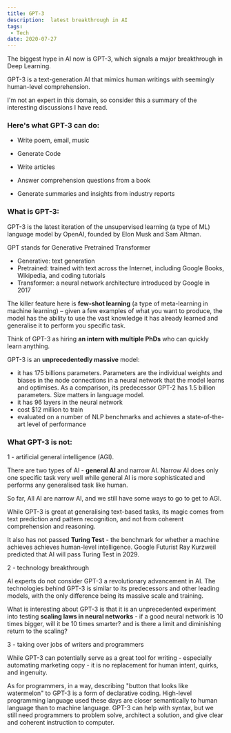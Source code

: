 ```yaml
---
title: GPT-3
description:  latest breakthrough in AI
tags:
 - Tech
date: 2020-07-27
---
```


The biggest hype in AI now is GPT-3, which signals a major breakthrough in Deep Learning.

GPT-3 is a text-generation AI that mimics human writings with seemingly human-level comprehension.

I'm not an expert in this domain, so consider this a summary of the interesting discussions I have read.


### Here's what GPT-3 can do:

- Write poem, email, music

<Tweet tweetLink="maraoz/status/1284527308414562307?s=21" />

- Generate Code

<Tweet tweetLink="sharifshameem/status/1284095222939451393?s=21" />

- Write articles

- Answer comprehension questions from a book

- Generate summaries and insights from industry reports


### What is GPT-3:

GPT-3 is the latest iteration of the unsupervised learning (a type of ML) language model by OpenAI, founded by Elon Musk and Sam Altman.

GPT stands for Generative Pretrained Transformer
- Generative: text generation
- Pretrained: trained with text across the Internet, including Google Books, Wikipedia, and coding tutorials
- Transformer: a neural network architecture introduced by Google in 2017

The killer feature here is **few-shot learning** (a type of meta-learning in machine learning) – given a few examples of what you want to produce, the model has the ability to use the vast knowledge it has already learned and generalise it to perform you specific task. 

Think of GPT-3 as hiring **an intern with multiple PhDs** who can quickly learn anything.

GPT-3 is an **unprecedentedly massive** model: 
- it has 175 billions parameters. Parameters are the individual weights and biases in the node connections in a neural network that the model learns and optimises. As a comparison, its predecessor GPT-2 has 1.5 billion parameters. Size matters in language model.
- it has 96 layers in the neural network
- cost $12 million to train
- evaluated on a number of NLP benchmarks and achieves a state-of-the-art level of performance

### What GPT-3 is **not**:

1 - artificial general intelligence (AGI). 

There are two types of AI - **general AI** and narrow AI. Narrow AI does only one specific task very well while general AI is more sophisticated and performs any generalised task like human. 

So far, All AI are narrow AI, and we still have some ways to go to get to AGI. 

While GPT-3 is great at generalising text-based tasks, its magic comes from text prediction and pattern recognition, and not from coherent comprehension and reasoning. 

It also has not passed **Turing Test** - the benchmark for whether a machine achieves achieves human-level intelligence. Google Futurist Ray Kurzweil predicted that AI will pass Turing Test in 2029.

2 - technology breakthrough

AI experts do not consider GPT-3 a revolutionary advancement in AI. The technologies behind GPT-3 is similar to its predecessors and other leading models, with the only difference being its massive scale and training.

What is interesting about GPT-3 is that it is an unprecedented experiment into testing **scaling laws in neural networks** - if a good neural network is 10 times bigger, will it be 10 times smarter? and is there a limit and diminishing return to the scaling?

3 - taking over jobs of writers and programmers 

While GPT-3 can potentially serve as a great tool for writing - especially automating marketing copy - it is no replacement for human intent, quirks, and ingenuity. 

As for programmers, in a way, describing "button that looks like watermelon" to GPT-3 is a form of declarative coding. High-level programming language used these days are closer semantically to human language than to machine language. GPT-3 can help with syntax, but we still need programmers to problem solve, architect a solution, and give clear and coherent instruction to computer.


